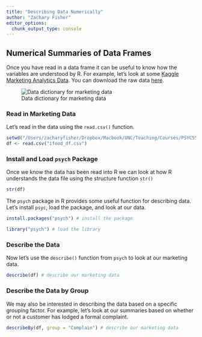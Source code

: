 ```yaml
---
title: "Describing Data Numerically"
author: "Zachary Fisher" 
editor_options: 
  chunk_output_type: console
---
```


## Numerical Summaries of Data Frames

Once you have read in a data frame it can be useful to know how the variables are understood by R. For example, let's look at some [Kaggle Marketing Analytics Data](https://www.kaggle.com/datasets/jackdaoud/marketing-data){.uri}. You can download the raw data [here](https://github.com/nailson/ifood-data-business-analyst-test).

![Data dictionary for marketing data](images/dictionary.png){fig-align="center"}

### Read in Marketing Data

Let's read in the data using the `read.csv()` function.

```r
setwd("/Users/zacharyfisher/Dropbox/Macbook/UNC/Teaching/Courses/PSYC559/PSYC559-Site/data")
df <- read.csv("ifood_df.csv")
```

### Install and Load `psych` Package

Once we know the data has been read into R we can look at how R understands the data file using the structure function `str()`

```r
str(df)
```

The `psych` package in R provides some useful function for describing data. Let's install `psyc`, load the package, and look at our data.

```r
install.packages("psych") # install the package
```

```r
library("psych") # load the library
```

### Describe the Data

Now let's use the `describe()` function from `psych` to look at our marketing data.

```r
describe(df) # describe our marketing data
```

### Describe the Data by Group

We may also be interested in describing the data based on a specific grouping factor. For example, let's look at our summaries based on whether or not a customer has lodged a formal complaint.

```r
describeBy(df, group = "Complain") # describe our marketing data
```
